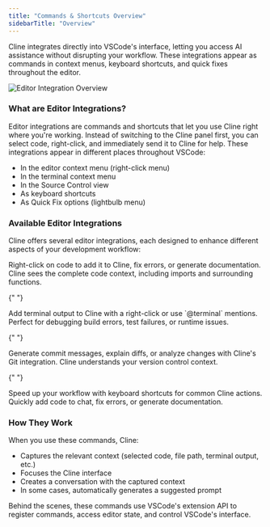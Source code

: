 ```yaml
---
title: "Commands & Shortcuts Overview"
sidebarTitle: "Overview"
---
```


Cline integrates directly into VSCode's interface, letting you access AI assistance without disrupting your workflow. These integrations appear as commands in context menus, keyboard shortcuts, and quick fixes throughout the editor.

<Frame>
	<img
		src="https://storage.googleapis.com/cline_public_images/docs/assets/editor-integration.png"
		alt="Editor Integration Overview"
	/>
</Frame>

### What are Editor Integrations?

Editor integrations are commands and shortcuts that let you use Cline right where you're working. Instead of switching to the Cline panel first, you can select code, right-click, and immediately send it to Cline for help.
These integrations appear in different places throughout VSCode:

-   In the editor context menu (right-click menu)
-   In the terminal context menu
-   In the Source Control view
-   As keyboard shortcuts
-   As Quick Fix options (lightbulb menu)

### Available Editor Integrations

Cline offers several editor integrations, each designed to enhance different aspects of your development workflow:

<Columns cols={2}>
  <Card title="Code Commands" icon="code" href="/features/commands-and-shortcuts/code-commands">
    Right-click on code to add it to Cline, fix errors, or generate documentation. Cline sees the complete code context, including imports and surrounding functions.
  </Card>

{" "}

<Card title="Terminal Integration" icon="terminal" href="/features/commands-and-shortcuts/terminal-integration">
	Add terminal output to Cline with a right-click or use `@terminal` mentions. Perfect for debugging build errors, test
	failures, or runtime issues.
</Card>

{" "}

<Card title="Git Integration" icon="code-branch" href="/features/commands-and-shortcuts/git-integration">
	Generate commit messages, explain diffs, or analyze changes with Cline's Git integration. Cline understands your version
	control context.
</Card>

{" "}

<Card title="Keyboard Shortcuts" icon="keyboard" href="/features/commands-and-shortcuts/keyboard-shortcuts">
	Speed up your workflow with keyboard shortcuts for common Cline actions. Quickly add code to chat, fix errors, or generate documentation.
</Card>
</Columns>

### How They Work

When you use these commands, Cline:

-   Captures the relevant context (selected code, file path, terminal output, etc.)
-   Focuses the Cline interface
-   Creates a conversation with the captured context
-   In some cases, automatically generates a suggested prompt

Behind the scenes, these commands use VSCode's extension API to register commands, access editor state, and control VSCode's interface.
